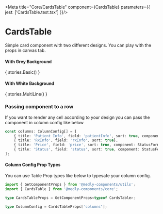 
<Meta title="Core/CardsTable" component={CardsTable} parameters={{ jest: ['CardsTable.test.tsx'] }}/>

# CardsTable

Simple card component with two different designs.
You can play with the props in canvas tab.

#### With Grey Background

<Preview withToolbar>
    <Story name="Basic" parameters={{ decorators: [withKnobs] }}>
        {
            stories.Basic()
        }
    </Story>
</Preview>

#### With White Background
<Preview withToolbar>
    <Story name="MultiLine" parameters={{ decorators: [withKnobs] }}>
        {
            stories.MultiLine()
        }
    </Story>
</Preview>


### Passing component to a row
If you want to render any cell according to your design you can pass the component in column config like below

```ts
const columns: ColumnConfig[] = [
    { title: 'Patient Info', field: 'patientInfo', sort: true, component: StatusFormatter },
    { title: 'RxInfo', field: 'rxInfo', sort: true},
    { title: 'Price', field: 'price', sort: true, component: StatusFormatter},
    { title: 'Status', field: 'status', sort: true, component: StatusFormatter, align: center},  
];
```
#### Column Config Prop Types

You can use Table Prop types like below to typesafe your column config.

```ts
import { GetComponentProps } from '@medly-components/utils';
import { CardsTable } from '@medly-components/core';

type CardsTableProps = GetComponentProps<typeof CardsTable>;

type ColumnConfig = CardsTableProps['columns'];
```